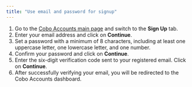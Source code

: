 ```yaml
---
title: "Use email and password for signup"
---
```


1) Go to the [Cobo Accounts main page](https://accounts.cobo.com/) and switch to the **Sign Up** tab.
2) Enter your email address and click on **Continue**.
3) Set a password with a minimum of 8 characters, including at least one uppercase letter, one lowercase letter, and one number.
4) Confirm your password and click on **Continue**.
5) Enter the six-digit verification code sent to your registered email. Click on **Continue**.
6) After successfully verifying your email, you will be redirected to the Cobo Accounts dashboard.